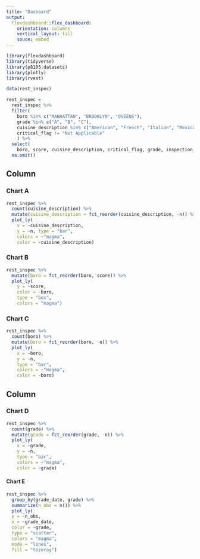 ```yaml
---
title: "Dasboard"
output: 
  flexdashboard::flex_dashboard:
    orientation: columns
    vertical_layout: fill
    souce: embed
---
```


```r
library(flexdashboard)
library(tidyverse)
library(p8105.datasets)
library(plotly)
library(rvest)
```


```r
data(rest_inspec)

rest_inspec = 
  rest_inspec %>% 
  filter(
    boro %in% c("MANHATTAN", "BROOKLYN", "QUEENS"),
    grade %in% c("A", "B", "C"),
    cuisine_description %in% c("American", "French", "Italian", "Mexican", "Pakistani", "Korean", "Middle Eastern", "Russian", "Thai", "Turkish", "Indian", "Indonesian", "Japanese", "Chinese", "Ethiopian"), 
    critical_flag != "Not Applicable"
    ) %>% 
  select(  
    boro, score, cuisine_description, critical_flag, grade, inspection_type, grade_date) %>% 
  na.omit()
```


Column {data-width=350}
-----------------------------------------------------------------------

### Chart A

```r
rest_inspec %>% 
  count(cuisine_description) %>% 
  mutate(cuisine_description = fct_reorder(cuisine_description, -n)) %>% 
  plot_ly(
    x = ~cuisine_description, 
    y = ~n, type = "bar", 
    colors = ~"magma", 
    color = ~cuisine_description) 
```

### Chart B

```r
rest_inspec %>% 
  mutate(boro = fct_reorder(boro, score)) %>% 
  plot_ly(
    y = ~score, 
    color = ~boro,
    type = "box", 
    colors = "magma")
```


### Chart C

```r
rest_inspec %>% 
  count(boro) %>% 
  mutate(boro = fct_reorder(boro, -n)) %>% 
  plot_ly(
    x = ~boro, 
    y = ~n, 
    type = "bar", 
    colors = ~"magma", 
    color = ~boro) 
```


Column {data-width=350}
-----------------------------------------------------------------------

### Chart D

```r
rest_inspec %>% 
  count(grade) %>% 
  mutate(grade = fct_reorder(grade, -n)) %>% 
  plot_ly(
    x = ~grade, 
    y = ~n, 
    type = "bar", 
    colors = ~"magma", 
    color = ~grade) 
```

#### Chart E

```r
rest_inspec %>% 
  group_by(grade_date, grade) %>% 
  summarize(n_obs = n()) %>% 
  plot_ly(
  y = ~n_obs,
  x = ~grade_date,
  color = ~grade,
  type = "scatter",
  colors = "magma", 
  mode = "lines",
  fill = "tozeroy")
```


